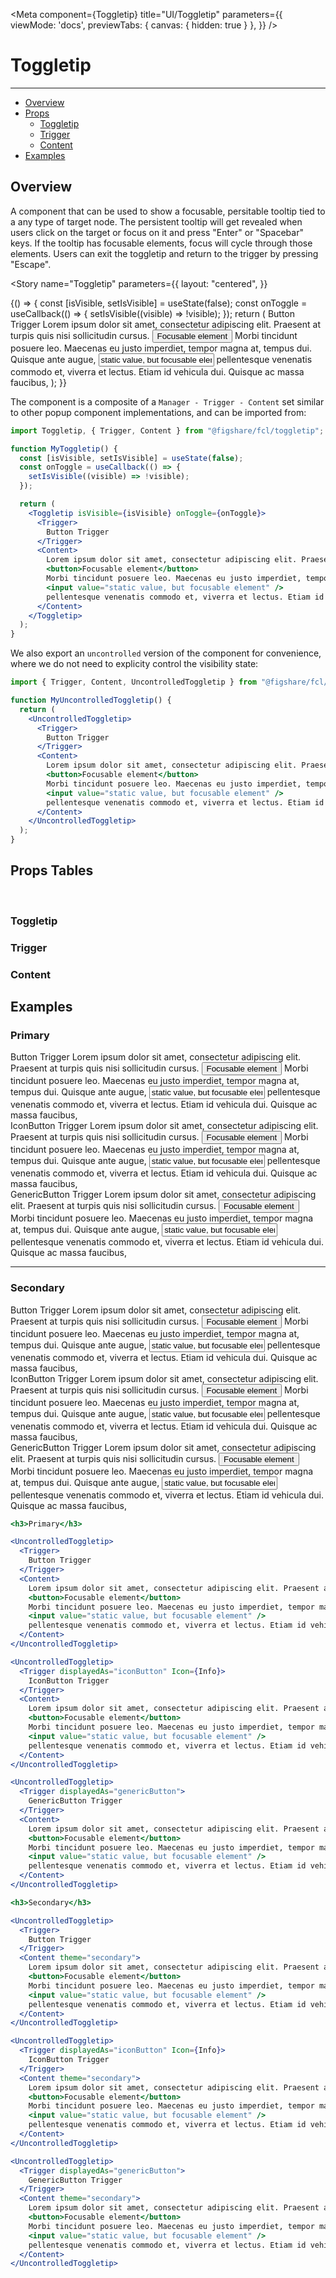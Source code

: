 

<Meta
  component={Toggletip}
  title="UI/Toggletip"
  parameters={{
    viewMode: 'docs',
    previewTabs: { 
      canvas: { hidden: true } 
     },
  }}
/>

# Toggletip
---

- [Overview](#overview)
- [Props](#props-tables)
    - [Toggletip](#props-tables)
    - [Trigger](#trigger)
    - [Content](#content)
- [Examples](#examples)

## Overview

A component that can be used to show a focusable, persitable tooltip tied to a any type of target node.
The persistent tooltip will get revealed when users click on the target or focus on it and press "Enter" or "Spacebar" keys. 
If the tooltip has focusable elements, focus will cycle through those elements. Users can exit the toggletip and return to the trigger by pressing "Escape".

<Story
  name="Toggletip"
  parameters={{
    layout: "centered",
  }}
>
  {() => {
    const [isVisible, setIsVisible] = useState(false);
    const onToggle = useCallback(() => {
      setIsVisible((visible) => !visible);
    });
    return (
      <Toggletip isVisible={isVisible} onToggle={onToggle}>
        <Trigger>
          Button Trigger
        </Trigger>
        <Content>
          Lorem ipsum dolor sit amet, consectetur adipiscing elit. Praesent at turpis quis nisi sollicitudin cursus.
          <button>Focusable element</button>
          Morbi tincidunt posuere leo. Maecenas eu justo imperdiet, tempor magna at, tempus dui. Quisque ante augue,
          <input value="static value, but focusable element" />
          pellentesque venenatis commodo et, viverra et lectus. Etiam id vehicula dui. Quisque ac massa faucibus,
        </Content>
      </Toggletip>
    );
  }}
</Story>

The component is a composite of a `Manager - Trigger - Content` set similar to other popup component implementations,
and can be imported from:

```jsx
import Toggletip, { Trigger, Content } from "@figshare/fcl/toggletip";

function MyToggletip() {
  const [isVisible, setIsVisible] = useState(false);
  const onToggle = useCallback(() => {
    setIsVisible((visible) => !visible);
  });

  return (
    <Toggletip isVisible={isVisible} onToggle={onToggle}>
      <Trigger>
        Button Trigger
      </Trigger>
      <Content>
        Lorem ipsum dolor sit amet, consectetur adipiscing elit. Praesent at turpis quis nisi sollicitudin cursus.
        <button>Focusable element</button>
        Morbi tincidunt posuere leo. Maecenas eu justo imperdiet, tempor magna at, tempus dui. Quisque ante augue,
        <input value="static value, but focusable element" />
        pellentesque venenatis commodo et, viverra et lectus. Etiam id vehicula dui. Quisque ac massa faucibus,
      </Content>
    </Toggletip>
  );
}
```

We also export an `uncontrolled` version of the component for convenience, where we do not need to explicity control the visibility state:

```jsx
import { Trigger, Content, UncontrolledToggletip } from "@figshare/fcl/toggletip";

function MyUncontrolledToggletip() {
  return (
    <UncontrolledToggletip>
      <Trigger>
        Button Trigger
      </Trigger>
      <Content>
        Lorem ipsum dolor sit amet, consectetur adipiscing elit. Praesent at turpis quis nisi sollicitudin cursus.
        <button>Focusable element</button>
        Morbi tincidunt posuere leo. Maecenas eu justo imperdiet, tempor magna at, tempus dui. Quisque ante augue,
        <input value="static value, but focusable element" />
        pellentesque venenatis commodo et, viverra et lectus. Etiam id vehicula dui. Quisque ac massa faucibus,
      </Content>
    </UncontrolledToggletip>
  );
}
```

## Props Tables
<br/>

### Toggletip
<ArgsTable of={Toggletip} />

### Trigger
<ArgsTable of={Trigger} />

### Content
<ArgsTable of={Content} />

## Examples

### Primary

<UncontrolledToggletip>
  <Trigger>
    Button Trigger
  </Trigger>
  <Content>
    Lorem ipsum dolor sit amet, consectetur adipiscing elit. Praesent at turpis quis nisi sollicitudin cursus.
    <button>Focusable element</button>
    Morbi tincidunt posuere leo. Maecenas eu justo imperdiet, tempor magna at, tempus dui. Quisque ante augue,
    <input value="static value, but focusable element" />
    pellentesque venenatis commodo et, viverra et lectus. Etiam id vehicula dui. Quisque ac massa faucibus,
  </Content>
</UncontrolledToggletip>

<br />

<UncontrolledToggletip>
  <Trigger displayedAs="iconButton" Icon={Info}>
    IconButton Trigger
  </Trigger>
  <Content>
    Lorem ipsum dolor sit amet, consectetur adipiscing elit. Praesent at turpis quis nisi sollicitudin cursus.
    <button>Focusable element</button>
    Morbi tincidunt posuere leo. Maecenas eu justo imperdiet, tempor magna at, tempus dui. Quisque ante augue,
    <input value="static value, but focusable element" />
    pellentesque venenatis commodo et, viverra et lectus. Etiam id vehicula dui. Quisque ac massa faucibus,
  </Content>
</UncontrolledToggletip>

<br />

<UncontrolledToggletip>
  <Trigger displayedAs="genericButton">
    GenericButton Trigger
  </Trigger>
  <Content>
    Lorem ipsum dolor sit amet, consectetur adipiscing elit. Praesent at turpis quis nisi sollicitudin cursus.
    <button>Focusable element</button>
    Morbi tincidunt posuere leo. Maecenas eu justo imperdiet, tempor magna at, tempus dui. Quisque ante augue,
    <input value="static value, but focusable element" />
    pellentesque venenatis commodo et, viverra et lectus. Etiam id vehicula dui. Quisque ac massa faucibus,
  </Content>
</UncontrolledToggletip>

---

### Secondary

<UncontrolledToggletip>
  <Trigger>
    Button Trigger
  </Trigger>
  <Content theme="secondary">
    Lorem ipsum dolor sit amet, consectetur adipiscing elit. Praesent at turpis quis nisi sollicitudin cursus.
    <button>Focusable element</button>
    Morbi tincidunt posuere leo. Maecenas eu justo imperdiet, tempor magna at, tempus dui. Quisque ante augue,
    <input value="static value, but focusable element" />
    pellentesque venenatis commodo et, viverra et lectus. Etiam id vehicula dui. Quisque ac massa faucibus,
  </Content>
</UncontrolledToggletip>

<br />

<UncontrolledToggletip>
  <Trigger displayedAs="iconButton" Icon={Info}>
    IconButton Trigger
  </Trigger>
  <Content theme="secondary">
    Lorem ipsum dolor sit amet, consectetur adipiscing elit. Praesent at turpis quis nisi sollicitudin cursus.
    <button>Focusable element</button>
    Morbi tincidunt posuere leo. Maecenas eu justo imperdiet, tempor magna at, tempus dui. Quisque ante augue,
    <input value="static value, but focusable element" />
    pellentesque venenatis commodo et, viverra et lectus. Etiam id vehicula dui. Quisque ac massa faucibus,
  </Content>
</UncontrolledToggletip>

<br />

<UncontrolledToggletip>
  <Trigger displayedAs="genericButton">
    GenericButton Trigger
  </Trigger>
  <Content theme="secondary">
    Lorem ipsum dolor sit amet, consectetur adipiscing elit. Praesent at turpis quis nisi sollicitudin cursus.
    <button>Focusable element</button>
    Morbi tincidunt posuere leo. Maecenas eu justo imperdiet, tempor magna at, tempus dui. Quisque ante augue,
    <input value="static value, but focusable element" />
    pellentesque venenatis commodo et, viverra et lectus. Etiam id vehicula dui. Quisque ac massa faucibus,
  </Content>
</UncontrolledToggletip>


```jsx
<h3>Primary</h3>

<UncontrolledToggletip>
  <Trigger>
    Button Trigger
  </Trigger>
  <Content>
    Lorem ipsum dolor sit amet, consectetur adipiscing elit. Praesent at turpis quis nisi sollicitudin cursus.
    <button>Focusable element</button>
    Morbi tincidunt posuere leo. Maecenas eu justo imperdiet, tempor magna at, tempus dui. Quisque ante augue,
    <input value="static value, but focusable element" />
    pellentesque venenatis commodo et, viverra et lectus. Etiam id vehicula dui. Quisque ac massa faucibus,
  </Content>
</UncontrolledToggletip>

<UncontrolledToggletip>
  <Trigger displayedAs="iconButton" Icon={Info}>
    IconButton Trigger
  </Trigger>
  <Content>
    Lorem ipsum dolor sit amet, consectetur adipiscing elit. Praesent at turpis quis nisi sollicitudin cursus.
    <button>Focusable element</button>
    Morbi tincidunt posuere leo. Maecenas eu justo imperdiet, tempor magna at, tempus dui. Quisque ante augue,
    <input value="static value, but focusable element" />
    pellentesque venenatis commodo et, viverra et lectus. Etiam id vehicula dui. Quisque ac massa faucibus,
  </Content>
</UncontrolledToggletip>

<UncontrolledToggletip>
  <Trigger displayedAs="genericButton">
    GenericButton Trigger
  </Trigger>
  <Content>
    Lorem ipsum dolor sit amet, consectetur adipiscing elit. Praesent at turpis quis nisi sollicitudin cursus.
    <button>Focusable element</button>
    Morbi tincidunt posuere leo. Maecenas eu justo imperdiet, tempor magna at, tempus dui. Quisque ante augue,
    <input value="static value, but focusable element" />
    pellentesque venenatis commodo et, viverra et lectus. Etiam id vehicula dui. Quisque ac massa faucibus,
  </Content>
</UncontrolledToggletip>

<h3>Secondary</h3>

<UncontrolledToggletip>
  <Trigger>
    Button Trigger
  </Trigger>
  <Content theme="secondary">
    Lorem ipsum dolor sit amet, consectetur adipiscing elit. Praesent at turpis quis nisi sollicitudin cursus.
    <button>Focusable element</button>
    Morbi tincidunt posuere leo. Maecenas eu justo imperdiet, tempor magna at, tempus dui. Quisque ante augue,
    <input value="static value, but focusable element" />
    pellentesque venenatis commodo et, viverra et lectus. Etiam id vehicula dui. Quisque ac massa faucibus,
  </Content>
</UncontrolledToggletip>

<UncontrolledToggletip>
  <Trigger displayedAs="iconButton" Icon={Info}>
    IconButton Trigger
  </Trigger>
  <Content theme="secondary">
    Lorem ipsum dolor sit amet, consectetur adipiscing elit. Praesent at turpis quis nisi sollicitudin cursus.
    <button>Focusable element</button>
    Morbi tincidunt posuere leo. Maecenas eu justo imperdiet, tempor magna at, tempus dui. Quisque ante augue,
    <input value="static value, but focusable element" />
    pellentesque venenatis commodo et, viverra et lectus. Etiam id vehicula dui. Quisque ac massa faucibus,
  </Content>
</UncontrolledToggletip>

<UncontrolledToggletip>
  <Trigger displayedAs="genericButton">
    GenericButton Trigger
  </Trigger>
  <Content theme="secondary">
    Lorem ipsum dolor sit amet, consectetur adipiscing elit. Praesent at turpis quis nisi sollicitudin cursus.
    <button>Focusable element</button>
    Morbi tincidunt posuere leo. Maecenas eu justo imperdiet, tempor magna at, tempus dui. Quisque ante augue,
    <input value="static value, but focusable element" />
    pellentesque venenatis commodo et, viverra et lectus. Etiam id vehicula dui. Quisque ac massa faucibus,
  </Content>
</UncontrolledToggletip>
```